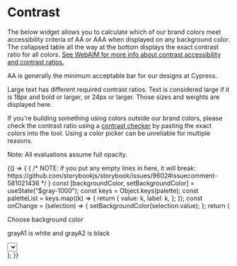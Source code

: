 

# Contrast

<Meta title="Intro/Contrast" />

The below widget allows you to calculate which of our brand colors meet accessibility criteria of AA or AAA when displayed on any background color. The collapsed table all the way at the bottom displays the exact contrast ratio for all colors. [See WebAIM for more info about contrast accessibility and contrast ratios.](https://webaim.org/articles/contrast/)

AA is generally the minimum acceptable bar for our designs at Cypress.

Large text has different required contrast ratios. Text is considered large if it is 18px and bold or larger, or 24px or larger. Those sizes and weights are displayed here.

If you're building something using colors outside our brand colors, please check the contrast ratio using a [contrast checker](https://webaim.org/resources/contrastchecker/) by pasting the exact colors into the tool. Using a color picker can be unreliable for multiple reasons.

Note: All evaluations assume full opacity.

<Preview>
  <Story name="Contrast">
    {() => {
      {
        /* NOTE: if you put any empty lines in here, it will break: https://github.com/storybookjs/storybook/issues/9602#issuecomment-581021436 */
      }
      const [backgroundColor, setBackgroundColor] = useState("$gray-1000");
      const keys = Object.keys(palette);
      const paletteList = keys.map((k) => {
        return {
          value: k,
          label: k,
        };
      });
      const onChange = (selection) => {
        setBackgroundColor(selection.value);
      };
      return (
        <div>
          <div
            style={{
              border: `2px solid ${palette["$jade-400"]}`,
              marginBottom: "48px",
            }}
          >
            <p>Choose background color</p>
            <p>grayA1 is white and grayA2 is black</p>
            <Select
              options={paletteList}
              defaultValue={{ value: "$gray-1000", label: "$gray-1000" }}
              onChange={onChange}
            />
          </div>
          <div>
            <Contrast background={backgroundColor} />
            <ContrastFullTable background={backgroundColor} />
          </div>
        </div>
      );
    }}
  </Story>
</Preview>
